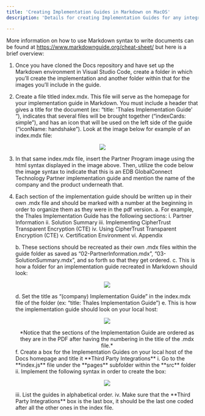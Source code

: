 ```yaml
---
title: 'Creating Implementation Guides in Markdown on MacOS'
description: 'Details for creating Implementation Guides for any integration on your Mac computer'

---
```


More information on how to use Markdown syntax to write documents can be found at https://www.markdownguide.org/cheat-sheet/ but here is a brief overview: 

1. Once you have cloned the Docs repository and have set up the Markdown environment in Visual Studio Code, create a folder in which you’ll create the implementation and another folder within that for the images you’ll include in the guide. 

2. Create a file titled index.mdx. This file will serve as the homepage for your implementation guide in Markdown. You must include a header that gives a title for the document (ex: “title: 'Thales Implementation Guide' “), indicates that several files will be brought together (“indexCards: simple”), and has an icon that will be used on the left side of the guide (“iconName: handshake”). Look at  the image below for example of an index.mdx file: 

<p align="center">
  <img  src="Images/SampleIndexFile.png">
</p>

3. In that same index.mdx file, insert the Partner Program image using the html syntax displayed in the image above. Then, utilize the code below the image syntax to indicate that this is an EDB GlobalConnect Technology Partner implementation guide and mention the name of the company and the product underneath that. 

4. Each section of the implementation guide should be written up in their own .mdx file and should be marked with a number at the beginning in order to organize them as they were in the pdf version. 
    a. For example, the Thales Implementation Guide has the following sections:
        i. Partner Information
        ii. Solution Summary
        iii. Implementing CipherTrust Transparent Encryption (CTE)
        iv. Using CipherTrust Transparent Encryption (CTE)
        v. Certification Environment
        vi. Appendix

    b. These sections should be recreated as their own .mdx files within the guide folder as saved as “02-PartnerInformation.mdx”, “03-SolutionSummary.mdx”, and so forth so that they get ordered. 
    c. This is how a folder for an implementation guide recreated in Markdown should look: 
    <p align="center">
    <img  src="Images/ImplementationGuideFolder.png">
    </p>
    d. Set the title as “(company) Implementation Guide” in the index.mdx file of the folder (ex: “title: Thales Implementation Guide”)
    e. This is how the implementation guide should look on your local host:
    <p align="center">
    <img  src="Images/ImpGuideLocalHost.png">
    </p>
    <div align="center">*Notice that the sections of the Implementation Guide are ordered as they are in the PDF after having the numbering in the title of the .mdx file.*</div>
    f. Create a box for the Implementation Guides on your local host of the Docs homepage and title it **Third Party Integrations**
        i. Go to the **index.js** file under the **pages** subfolder within the **src** folder
        ii. Implement the following syntax in order to create the box:
        <p align="center">
        <img  src="Images/ImpGuideLocalHost.png">
        </p>
        iii. List the guides in alphabetical order. 
        iv. Make sure that the **Third Party Integrations** box is the last box, it should be the last one coded after all the other ones in the index file. 
